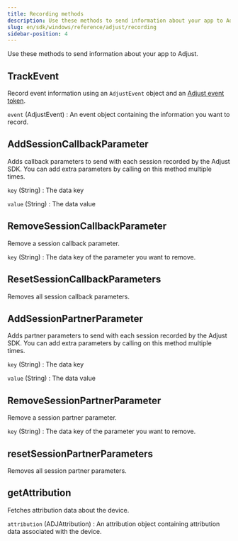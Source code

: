 ```yaml
---
title: Recording methods
description: Use these methods to send information about your app to Adjust.
slug: en/sdk/windows/reference/adjust/recording
sidebar-position: 4
---
```


Use these methods to send information about your app to Adjust.

<Function>

## TrackEvent

Record event information using an `AdjustEvent` object and an [Adjust event token](https://help.adjust.com/en/article/add-events#add-event).

<slot slot="signature">


<TrackEventSig />

</slot>

<slot slot="snippet">


<TrackEvent />

</slot>

<slot slot="parameters">

`event` (AdjustEvent)
: An event object containing the information you want to record.

</slot>

</Function>

<Function>

## AddSessionCallbackParameter

Adds callback parameters to send with each session recorded by the Adjust SDK. You can add extra parameters by calling on this method multiple times.

<slot slot="signature">


<AddSessionCallbackParameterSig />

</slot>

<slot slot="snippet">


<AddSessionCallbackParameter />

</slot>

<slot slot="parameters">

`key` (String)
: The data key

`value` (String)
: The data value

</slot>

</Function>

<Function>

## RemoveSessionCallbackParameter

Remove a session callback parameter.

<slot slot="signature">


<RemoveSessionCallbackParameterSig />

</slot>

<slot slot="snippet">


<RemoveSessionCallbackParameter />

</slot>

<slot slot="parameters">

`key` (String)
: The data key of the parameter you want to remove.

</slot>

</Function>

<Function>

## ResetSessionCallbackParameters

Removes all session callback parameters.

<slot slot="signature">


<ResetSessionCallbackParametersSig />

</slot>

<slot slot="snippet">


<ResetSessionCallbackParameters />

</slot>

</Function>

<Function>

## AddSessionPartnerParameter

Adds partner parameters to send with each session recorded by the Adjust SDK. You can add extra parameters by calling on this method multiple times.

<slot slot="signature">


<AddSessionPartnerParameterSig />

</slot>

<slot slot="snippet">


<AddSessionPartnerParameter />

</slot>

<slot slot="parameters">

`key` (String)
: The data key

`value` (String)
: The data value

</slot>

</Function>

<Function>

## RemoveSessionPartnerParameter

Remove a session partner parameter.

<slot slot="signature">


<RemoveSessionPartnerParameterSig />

</slot>

<slot slot="snippet">


<RemoveSessionPartnerParameter />

</slot>

<slot slot="parameters">

`key` (String)
: The data key of the parameter you want to remove.

</slot>

</Function>

<Function>

## resetSessionPartnerParameters

Removes all session partner parameters.

<slot slot="signature">


<ResetSessionPartnerParametersSig />

</slot>

<slot slot="snippet">


<ResetSessionPartnerParameters />

</slot>

</Function>

<Function>

## getAttribution

Fetches attribution data about the device.

<slot slot="signature">


<AttributionSig />

</slot>

<slot slot="snippet">


<Attribution />

</slot>

<slot slot="returns">

`attribution` (ADJAttribution)
: An attribution object containing attribution data associated with the device.

</slot>

</Function>
